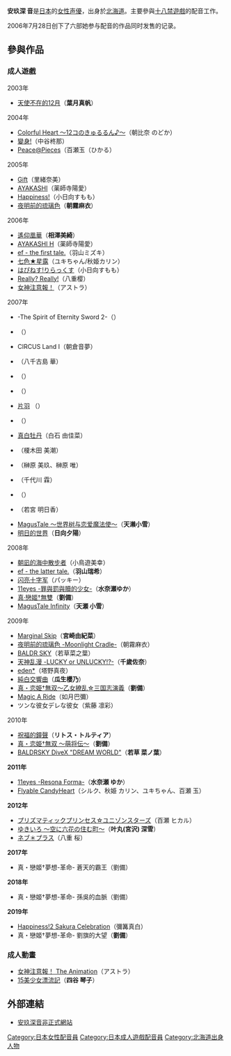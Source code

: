 {{blpunsourced|time=2019-03-22T04:39:46+00:00}}
{{配音員
|名字= 安玖深 音
|圖像= 
|尺寸= 
|說明= 
|藝名= 
|本名= 
|綽號= {{lang|ja|おとちゃん、音ちん、アグミオン}}
|出生地= 
|出身地= 
|血型= 
|生年= 
|生月= 
|生日= 
|歿年= 
|歿月= 
|歿日= 
|所屬= 自由身
|活動時期= 2003年 - 
|出道作= 葉月真帆（{{lang|ja|天使のいない12月}}）
|代表作= 
|網站= 
|其他= 
}}
{{Japanese|japanese=安玖深 音|romaji=Agumi Oto|kana=あぐみ おと|}}

'''安玖深 音'''是[[日本|日本]]的[[女性|女性]][[声優|声優]]，出身於[[北海道|北海道]]。主要參與[[十八禁遊戲|十八禁遊戲]]的配音工作。

2006年7月28日创下了六部她参与配音的作品同时发售的记录。

== 參與作品 ==
=== 成人遊戲 ===
;2003年
* [[天使不在的12月|天使不在的12月]]（'''葉月真帆'''）

;2004年
* [[Colorful_Heart_～12コのきゅるるん♪～|Colorful Heart ～12コのきゅるるん♪～]]（朝比奈 のどか）
* [[變身!|變身!]]（中谷柊那）
* [[Peace@Pieces|Peace@Pieces]]（百瀬玉（ひかる）

;2005年
* [[Gift_(遊戲)|Gift]]（里緒奈美）
* [[AYAKASHI|AYAKASHI]]（薬師寺陽愛）
* [[Happiness!|Happiness!]]（小日向すもも）
* [[夜明前的琉璃色|夜明前的琉璃色]]（'''朝霧麻衣'''）

;2006年
* [[遙仰凰華|遙仰凰華]]（'''相澤美綺'''）
* [[AYAKASHI|AYAKASHI H]]（薬師寺陽愛）
* [[ef_-_a_fairy_tale_of_the_two.|ef - the first tale.]]（羽山ミズキ）
* [[七色★星露|七色★星露]]（ユキちゃん/秋姫カリン）
* [[Happiness!|はぴねす!りらっくす]]（小日向すもも）
* [[Really?_Really!|Really? Really!]]（八重樱）
* [[女神注意報！|女神注意報！]]（アストラ）

;2007年
* {{lang|ja|聖なるかな}} -The Spirit of Eternity Sword 2-（{{lang|ja|悠久のユーフォリア}}）
* {{lang|ja|ね～PON?×らいPON!}}（{{lang|ja|ティラミス}}）
* CIRCUS Land Ⅰ（朝倉音夢）
* {{lang|ja|うつりぎ七恋天気あめ}}（八千古島 華）
* {{lang|ja|[[何時到達那片天空|いつか、届く、あの空に。]]}}（{{lang|ja|透舞 のん}}）
* {{lang|ja|[[夏めろ|夏めろ]]}} （{{lang|ja|深町つぐみ}}）
* [[片羽|片羽]] （{{lang|ja|アンジェリナ·ロッカ、クリスティナ·ドルン}}）
* {{lang|ja|幼なじみと甘～くエッチに過ごす方法}} （{{lang|ja|エミリー·ウィンスレット}}）
* [[真白牡丹|真白牡丹]]（白石 由佳菜）
* {{lang|ja|潮風の消える海に}}（榎木田 美潮）
* {{lang|ja|ひとゆめ}}（榊原 美玖、榊原 唯）
* {{lang|ja|アメサラサ ～雨と、不思議な君に、恋をする～}}（千代川 霖）
* {{lang|ja|るるるとささらの先生☆教えて ～ボクは女のお坊っちゃま～}}（{{lang|ja|東柴大 せいか}}）
* {{lang|ja|[[明日の君と逢うために|明日の君と逢うために]]}}（若宮 明日香）
* [[MagusTale_〜世界树与恋爱魔法使〜|MagusTale 〜世界树与恋爱魔法使〜]]（'''天濑小雪'''）
* [[明日的世界|明日的世界]]（'''日向夕陽'''）

;2008年
*[[朝凪的海中散步者|朝凪的海中散步者]]（小鳥遊美幸）
*[[ef_-_a_fairy_tale_of_the_two.|ef - the latter tale.]]（'''羽山瑞希'''）
*[[闪亮十字军|闪亮十字军]]（パッキー）
*[[11eyes_-罪與罰與贖的少女-|11eyes -罪與罰與贖的少女-]]（'''水奈瀬ゆか'''）
*[[真·戀姬†無雙|真·戀姬†無雙]]（'''劉備'''）
*[[MagusTale_～世界樹與戀愛魔法使～|MagusTale Infinity]]（'''天瀬 小雪'''）

;2009年
*[[Marginal_Skip|Marginal Skip]]（'''宮崎由紀菜'''）
*[[夜明前的琉璃色|夜明前的琉璃色 -Moonlight Cradle-]]（朝霧麻衣）
*[[BALDR_SKY|BALDR SKY]]（若草菜之葉）
*[[天神乱漫_-LUCKY_or_UNLUCKY!?-|天神乱漫 -LUCKY or UNLUCKY!?-]]（'''千歲佐奈'''）
*[[eden*|eden*]]（塔野真夜）
*[[純白交響曲|純白交響曲]]（'''瓜生櫻乃'''）
*[[真·戀姬†無雙|真・恋姫†無双～乙女繚乱☆三国志演義]]（'''劉備'''）
*[[Magic_A_Ride|Magic A Ride]]（如月巴彌）
*ツンな彼女デレな彼女（紫藤 凛彩）

;2010年
* [[祝福的鐘聲|祝福的鐘聲]]（'''リトス・トルティア'''）
* [[真·戀姬†無雙|真・恋姫†無双 〜萌将伝〜]]（'''劉備'''）
* [[BALDR_SKY|BALDRSKY DiveX "DREAM WORLD"]]（'''若草 菜ノ葉'''）

'''2011年'''
* [[11eyes_-罪與罰與贖的少女-|11eyes -Resona Forma-]]（'''水奈瀬 ゆか'''）
* [[Flyable_CandyHeart|Flyable CandyHeart]]（シルク、秋姫 カリン、ユキちゃん、百瀬 玉）

'''2012年'''
* [[プリズマティックプリンセス☆ユニゾンスターズ|プリズマティックプリンセス☆ユニゾンスターズ]]（百瀬 ヒカル）
* [[ゆきいろ_〜空に六花の住む町〜|ゆきいろ 〜空に六花の住む町〜]]（'''叶丸(宮沢) 深雪'''）
* [[ネブ＊プラス|ネブ＊プラス]]（八重 桜）

'''2017年'''
* 真・戀姬†夢想-革命- 蒼天的霸王（劉備）

'''2018年'''
* 真・戀姬†夢想-革命- 孫吳的血脈（劉備）

'''2019年'''
* [[Happiness!2_Sakura_Celebration|Happiness!2 Sakura Celebration]]（彌篝真白）
* 真・戀姬†夢想-革命- 劉旗的大望（'''劉備'''）

=== 成人動畫 ===
* [[女神注意報！|女神注意報！ The Animation]]（アストラ）
* [[15美少女漂流記|15美少女漂流記]]（'''四谷 琴子'''）

== 外部連結 ==
* [https://web.archive.org/web/20070220201629/http://www.geocities.jp/agumi_oto_fanpage/ 安玖深音非正式網站]{{Ja icon}}

{{DEFAULTSORT:Agumi Oto}}
[[Category:日本女性配音員|Category:日本女性配音員]]
[[Category:日本成人遊戲配音員|Category:日本成人遊戲配音員]]
[[Category:北海道出身人物|Category:北海道出身人物]]